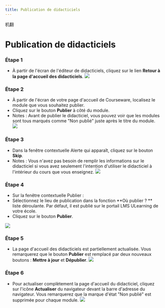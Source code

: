 ```yaml
--- 
title: Publication de didacticiels 
--- 
```



机翻
# Publication de didacticiels 

 ### Étape 1 
 - À partir de l'écran de l'éditeur de didacticiels, cliquez sur le lien **Retour à la page d'accueil des didacticiels**. 
 ![]( /img/ulearning/teacher/prepare35.png) 
 
 ### Étape 2 
 - À partir de l'écran de votre page d'accueil de Courseware, localisez le module que vous souhaitez publier. 
 - Cliquez sur le bouton **Publier** à côté du module. 
 - Notes : Avant de publier le didacticiel, vous pouvez voir que les modules sont tous marqués comme "Non publié" juste après le titre du module. 
 ![]( /img/ulearning/teacher/prepare36.png) 
 
 ### Étape 3 
 - Dans la fenêtre contextuelle Alerte qui apparaît, cliquez sur le bouton **Skip**. 
 - Notes : Vous n'avez pas besoin de remplir les informations sur le didacticiel si vous avez seulement l'intention d'utiliser le didacticiel à l'intérieur du cours que vous enseignez. 
 ![]( /img/ulearning/teacher/prepare37.png) 
 
 ### Étape 4 
 - Sur la fenêtre contextuelle Publier : 
 - Sélectionnez le lieu de publication dans la fonction **Où publier ? ** liste déroulante. Par défaut, il est publié sur le portail LMS ULearning de votre école. 
 - Cliquez sur le bouton **Publier**. 
 
 ![]( /img/ulearning/teacher/prepare38.png) 
 
 ### Étape 5 
 - La page d'accueil des didacticiels est partiellement actualisée. Vous remarquerez que le bouton **Publier** est remplacé par deux nouveaux boutons : **Mettre à jour** et **Dépublier**. 
 ![]( /img/ulearning/teacher/prepare39.png) 

 ### Étape 6 
 - Pour actualiser complètement la page d'accueil du didacticiel, cliquez sur l'icône **Actualiser** du navigateur devant la barre d'adresse du navigateur. Vous remarquerez que la marque d'état "Non publié" est supprimée pour chaque module. 
 ![]( /img/ulearning/teacher/prepare40.png)
